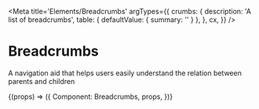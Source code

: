 
<Meta
  title='Elements/Breadcrumbs'
  argTypes={{
    crumbs: {
      description: 'A list of breadcrumbs',
      table: { defaultValue: { summary: '' } },
    },
    cx,
  }}
/>

# Breadcrumbs

A navigation aid that helps users easily understand the relation between parents and children

<Canvas>
  <Story
    name='Breadcrumbs'
    args={{
      crumbs: ['Crumb 1', 'Crumb 2'],
    }}
  >
    {(props) => ({
      Component: Breadcrumbs,
      props,
    })}
  </Story>
</Canvas>
